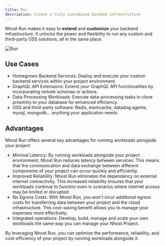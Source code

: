 ```yaml
---
title: Run
description: Create a truly customized backend infrastructure
---
```


Nhost Run makes it easy to **extend** and **customize** your backend infrastructure. It unlocks the power and flexibility to run any custom and third-party OSS solutions, all in the same place.

![Run](/images/product/run/overview.png)

## Use Cases

- Homegrown Backend Services: Deploy and execute your custom backend services within your project environment.
- GraphQL API Extensions: Extend your GraphQL API functionalities by incorporating remote schemas or actions.
- Data-Processing Workloads: Execute data-processing tasks in close proximity to your database for enhanced efficiency.
- OSS and third-party software: Redis, memcache, datadog agents, mysql, mongodb... anything your application needs.

## Advantages

Nhost Run offers several key advantages for running workloads alongside your project:

- Minimal Latency: By running workloads alongside your project environment, Nhost Run reduces latency between services. This means that the communication and data exchange between different components of your project can occur quickly and efficiently.
- Improved Reliability: Nhost Run eliminates the dependency on external internet connectivity. This increased reliability ensures that your workloads continue to function even in scenarios where internet access may be limited or disrupted.
- No Egress Costs: With Nhost Run, you won't incur additional egress costs for transferring data between your project and the cloud infrastructure. This cost-saving benefit allows you to manage your expenses more effectively.
- Integrated operations: Develop, build, manage and scale your own workloads the same way you can manage your Nhost Project.

By leveraging Nhost Run, you can optimize the performance, reliability, and cost-efficiency of your project by running workloads alongside it.



